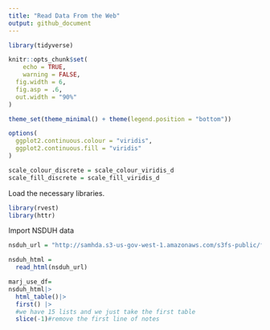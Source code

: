 ```yaml
---
title: "Read Data From the Web"
output: github_document
---
```


```r
library(tidyverse)

knitr::opts_chunk$set(
	echo = TRUE,
	warning = FALSE,
  fig.width = 6,
  fig.asp = .6,
  out.width = "90%"
)

theme_set(theme_minimal() + theme(legend.position = "bottom"))

options(
  ggplot2.continuous.colour = "viridis",
  ggplot2.continuous.fill = "viridis"
)

scale_colour_discrete = scale_colour_viridis_d
scale_fill_discrete = scale_fill_viridis_d
```

Load the necessary libraries. 

```r
library(rvest)
library(httr)
```

Import NSDUH data

```r
nsduh_url = "http://samhda.s3-us-gov-west-1.amazonaws.com/s3fs-public/field-uploads/2k15StateFiles/NSDUHsaeShortTermCHG2015.htm"

nsduh_html = 
  read_html(nsduh_url)
```


```r
marj_use_df=
nsduh_html|>
  html_table()|>
  first() |>
  #we have 15 lists and we just take the first table
  slice(-1)#remove the first line of notes
```

